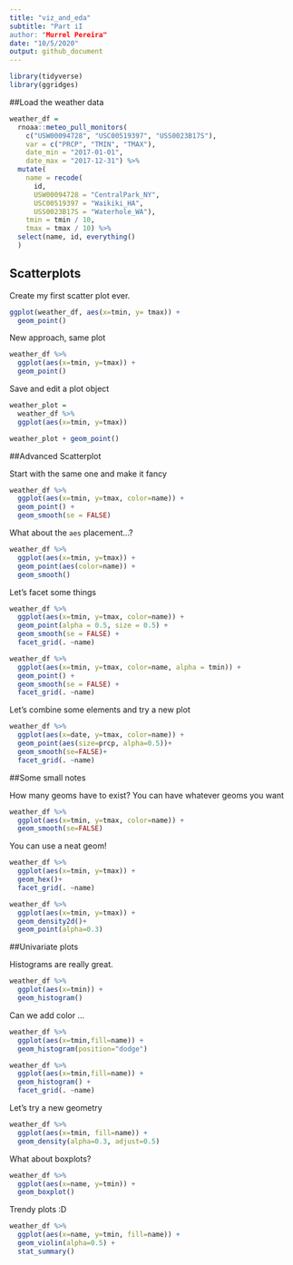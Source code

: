 ```yaml
---
title: "viz_and_eda"
subtitle: "Part iI
author: "Murrel Pereira"
date: "10/5/2020"
output: github_document
---
```


```r
library(tidyverse)
library(ggridges)

```

##Load the weather data

```r

weather_df = 
  rnoaa::meteo_pull_monitors(
    c("USW00094728", "USC00519397", "USS0023B17S"),
    var = c("PRCP", "TMIN", "TMAX"), 
    date_min = "2017-01-01",
    date_max = "2017-12-31") %>%
  mutate(
    name = recode(
      id, 
      USW00094728 = "CentralPark_NY", 
      USC00519397 = "Waikiki_HA",
      USS0023B17S = "Waterhole_WA"),
    tmin = tmin / 10,
    tmax = tmax / 10) %>%
  select(name, id, everything()
  )
```

## Scatterplots

Create my first scatter plot ever.

```r
ggplot(weather_df, aes(x=tmin, y= tmax)) +
  geom_point()
```

New approach, same plot

```r
weather_df %>% 
  ggplot(aes(x=tmin, y=tmax)) +
  geom_point()
```

Save and edit a plot object

```r
weather_plot =
  weather_df %>% 
  ggplot(aes(x=tmin, y=tmax))

weather_plot + geom_point()
```

##Advanced Scatterplot

Start with the same one and make it fancy

```r
weather_df %>% 
  ggplot(aes(x=tmin, y=tmax, color=name)) +
  geom_point() +
  geom_smooth(se = FALSE)

```

What about the `aes` placement...?

```r
weather_df %>% 
  ggplot(aes(x=tmin, y=tmax)) +
  geom_point(aes(color=name)) +
  geom_smooth()

```

Let's facet some things

```r
weather_df %>% 
  ggplot(aes(x=tmin, y=tmax, color=name)) +
  geom_point(alpha = 0.5, size = 0.5) +
  geom_smooth(se = FALSE) +
  facet_grid(. ~name)

```


```r
weather_df %>% 
  ggplot(aes(x=tmin, y=tmax, color=name, alpha = tmin)) +
  geom_point() +
  geom_smooth(se = FALSE) +
  facet_grid(. ~name)

```

Let's combine some elements and try a new plot

```r
weather_df %>% 
  ggplot(aes(x=date, y=tmax, color=name)) +
  geom_point(aes(size=prcp, alpha=0.5))+
  geom_smooth(se=FALSE)+
  facet_grid(. ~name)
```

##Some small notes

How many geoms have to exist?
You can have whatever geoms you want
```r
weather_df %>% 
  ggplot(aes(x=tmin, y=tmax, color=name)) +
  geom_smooth(se=FALSE)

```

You can use a neat geom!
```r
weather_df %>% 
  ggplot(aes(x=tmin, y=tmax)) +
  geom_hex()+
  facet_grid(. ~name)
```

```r
weather_df %>% 
  ggplot(aes(x=tmin, y=tmax)) +
  geom_density2d()+
  geom_point(alpha=0.3)
```

##Univariate plots

Histograms are really great.

```r
weather_df %>% 
  ggplot(aes(x=tmin)) +
  geom_histogram()

```

Can we add color ...

```r
weather_df %>% 
  ggplot(aes(x=tmin,fill=name)) +
  geom_histogram(position="dodge")

```

```r
weather_df %>% 
  ggplot(aes(x=tmin,fill=name)) +
  geom_histogram() +
  facet_grid(. ~name)
```

Let's try a new geometry
```r
weather_df %>% 
  ggplot(aes(x=tmin, fill=name)) +
  geom_density(alpha=0.3, adjust=0.5)
```

What about boxplots?

```r
weather_df %>% 
  ggplot(aes(x=name, y=tmin)) +
  geom_boxplot()
```

Trendy plots :D

```r
weather_df %>% 
  ggplot(aes(x=name, y=tmin, fill=name)) +
  geom_violin(alpha=0.5) +
  stat_summary()
```

